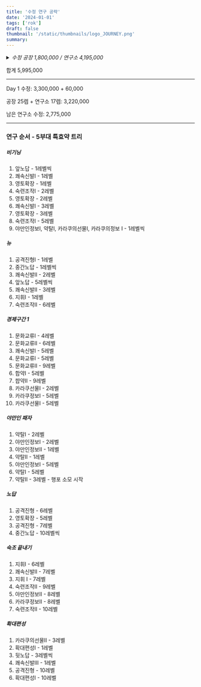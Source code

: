 ```yaml
---
title: '수정 연구 공략'
date: '2024-01-01'
tags: ['rok']
draft: false
thumbnail: '/static/thumbnails/logo_JOURNEY.png'
summary:
---
```


<details>
  <summary>
    <i>수정 공장 1,800,000 / 연구소 4,195,000</i>
  </summary>
  <table
    style={{
      width: '100%',
      borderCollapse: 'collapse',
      margin: '20px 0',
      textAlign: 'center',
    }}
  >
    <thead>
      <tr>
        <th>레벨</th>
        <th>공장</th>
        <th>연구소</th>
      </tr>
    </thead>
    <tbody>
      <tr>
        <td>1</td>
        <td>x</td>
        <td>x</td>
      </tr>
      <tr>
        <td>2</td>
        <td>1,000</td>
        <td>5,000</td>
      </tr>
      <tr>
        <td>3</td>
        <td>2,500</td>
        <td>10,000</td>
      </tr>
      <tr>
        <td>4</td>
        <td>4,000</td>
        <td>15,000</td>
      </tr>
      <tr>
        <td>5</td>
        <td>5,500</td>
        <td>22,000</td>
      </tr>
      <tr>
        <td>6</td>
        <td>7,000</td>
        <td>30,000</td>
      </tr>
      <tr>
        <td>7</td>
        <td>10,000</td>
        <td>40,000</td>
      </tr>
      <tr>
        <td>8</td>
        <td>15,000</td>
        <td>50,000</td>
      </tr>
      <tr>
        <td>9</td>
        <td>20,000</td>
        <td>65,000</td>
      </tr>
      <tr>
        <td>10</td>
        <td>25,000</td>
        <td>80,000</td>
      </tr>
      <tr>
        <td>11</td>
        <td>30,000</td>
        <td>98,000</td>
      </tr>
      <tr>
        <td>12</td>
        <td>38,000</td>
        <td>115,000</td>
      </tr>
      <tr>
        <td>13</td>
        <td>45,000</td>
        <td>135,000</td>
      </tr>
      <tr>
        <td>14</td>
        <td>52,000</td>
        <td>155,000</td>
      </tr>
      <tr>
        <td>15</td>
        <td>60,000</td>
        <td>175,000</td>
      </tr>
      <tr>
        <td>16</td>
        <td>70,000</td>
        <td>200,000</td>
      </tr>
      <tr>
        <td>17</td>
        <td>80,000</td>
        <td>225,000</td>
      </tr>
      <tr>
        <td>18</td>
        <td>90,000</td>
        <td>250,000</td>
      </tr>
      <tr>
        <td>19</td>
        <td>100,000</td>
        <td>275,000</td>
      </tr>
      <tr>
        <td>20</td>
        <td>115,000</td>
        <td>300,000</td>
      </tr>
      <tr>
        <td>21</td>
        <td>130,000</td>
        <td>330,000</td>
      </tr>
      <tr>
        <td>22</td>
        <td>150,000</td>
        <td>360,000</td>
      </tr>
      <tr>
        <td>23</td>
        <td>200,000</td>
        <td>390,000</td>
      </tr>
      <tr>
        <td>24</td>
        <td>250,000</td>
        <td>420,000</td>
      </tr>
      <tr>
        <td>25</td>
        <td>300,000</td>
        <td>450,000</td>
      </tr>
    </tbody>
  </table>
</details>

합계 5,995,000

---

Day 1 수정: 3,300,000 + 60,000

공장 25렙 + 연구소 17렙: 3,220,000

남은 연구소 수정: 2,775,000

---

### 연구 순서 - 5부대 특효약 트리

##### 비기닝

1. 앞노답 - 1레벨씩
2. 쾌속신발I - 1레벨
3. 영토확장 - 1레벨
4. 숙련조작I - 2레벨
5. 영토확장 - 2레벨
6. 쾌속신발I - 3레벨
7. 영토확장 - 3레벨
8. 숙련조작I - 5레벨
9. 야만인정보I, 약탈I, 카라쿠의선물I, 카라쿠의정보 I - 1레벨씩

##### 뉴

1. 공격진형I - 1레벨
2. 중간노답 - 1레벨씩
3. 쾌속신발II - 2레벨
4. 앞노답 - 5레벨씩
5. 쾌속신발II - 3레벨
6. 지휘I - 1레벨
7. 숙련조작II - 6레벨

##### 경제구간 1

1. 문화교류I - 4레벨
2. 문화교류II - 6레벨
3. 쾌속신발I - 5레벨
4. 문화교류I - 5레벨
5. 문화교류II - 9레벨
6. 합약I - 5레벨
7. 햡약II - 9레벨
8. 카라쿠선물I - 2레벨
9. 카라쿠정보I - 5레벨
10. 카라쿠선물I - 5레벨

##### 야만인 패자

1. 약탈I - 2레벨
2. 야만인정보I - 2레벨
3. 야만인정보II - 1레벨
4. 약탈II - 1레벨
5. 야만인정보I - 5레벨
6. 약탈I - 5레벨
7. 약탈II - 3레벨 - 행포 소모 시작

##### 노답

1. 공격진형 - 6레벨
2. 영토확장 - 5레벨
3. 공격진형 - 7레벨
4. 중간노답 - 10레벨씩

##### 숙조 끝내기

1. 지휘I - 6레벨
2. 쾌속신발II - 7레벨
3. 지휘 I - 7레벨
4. 숙련조작II - 9레벨
5. 야만인정보II - 8레벨
6. 카라쿠정보II - 8레벨
7. 숙련조작II - 10레벨

##### 확대편성

1. 카라쿠의선물II - 3레벨
2. 확대편성I - 1레벨
3. 뒷노답 - 3레벨씩
4. 쾌속신발III - 1레벨
5. 공격진형 - 10레벨
6. 확대편성I - 10레벨

#####
